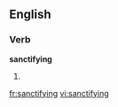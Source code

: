 ==English==

===Verb===
'''sanctifying'''

# {{present participle of|[[sanctify]]}}

[[fr:sanctifying]]
[[vi:sanctifying]]